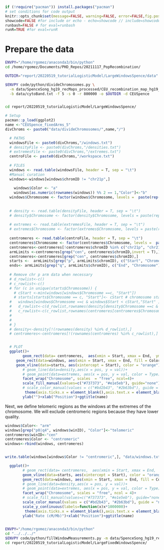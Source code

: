 <!-- # --- -->
<!-- # title: "Ordinal logistic model on large windows data" - chapter 1 -->
<!-- # author: "Ruth Gómez Graciani" -->
<!-- # output: -->
<!-- #   pdf_document: default -->
<!-- # header-includes: -->
<!-- #  \usepackage{float} -->
<!-- #  \floatplacement{figure}{H} -->
<!-- # --- -->

```r
if (!require("pacman")) install.packages("pacman")
# set conditions for code output
knitr::opts_chunk$set(message=FALSE, warning=FALSE, error=FALSE,fig.pos = "!H")
showcode=FALSE #for include or echo - echo=showcode // include=showcode
runbash=FALSE # for eval=runbash
runR=TRUE #for eval=runR
```


# Prepare the data

<!-- First, we obtain the density distribution, and local minima and maxima for the recombination map.  -->

<!-- Bash run to make standard windows -->

```bash
ENVPY="/home/rgomez/anaconda3/bin/python"
cd /home/rgomez/Documents/PHD_Repos/20211117_PopRecombination/

OUTDIR="report/20220519_tutorialLogisticModel/LargeWindowsSpence/data"

$ENVPY code/python/divideChromosomes.py \
  -m data/SpenceSong_hg19_recMaps_processed/CEU_recombination_map_hg19_allChr.bed  \
  -b data/cytoBand.txt -f 5 -s 0 -r 800000 -o $OUTDIR -d CEUSpence


cd report/20220519_tutorialLogisticModel/LargeWindowsSpence/
```

<!-- Windows visualization -->

```r
# Setup
pacman::p_load(ggplot2)
name <-"CEUSpence_fixedArms_5"
divChroms <- paste0("data/divideChromosomes/",name,"/")

  # PATHS
  windowsFile <- paste0(divChroms,"/windows.txt")
  # densityFile <- paste0(divChroms,"/densities.txt")
  # extremesFile <- paste0(divChroms,"/extremes.txt")
  centroFile <- paste0(divChroms,"/workspace.txt")
  
  # FILES
  windows <- read.table(windowsFile, header = T, sep = "\t")
  #Manual curation
  windows<-windows[windows$chromID != "chr21p",]
  
    windows$Color <- "a"
    windows[as.numeric(rownames(windows)) %% 2 == 1,"Color"]<-"b"
  windows$Chromosome <- factor(windows$Chromosome, levels =  paste(rep("chr", 23), as.character(c(c(1:22),"X")), sep = ""))
    
  
  # density <- read.table(densityFile, header = T, sep = "\t")
  # density$Chromosome <- factor(density$Chromosome, levels = paste(rep("chr", 23), as.character(c(c(1:22),"X")), sep = ""))
  
  # extremes <- read.table(extremesFile, header = T, sep = "\t")
  # extremes$Chromosome <- factor(extremes$Chromosome, levels = paste(rep("chr", 23), as.character(c(c(1:22),"X")), sep = ""))
  
  centromeres <- read.table(centroFile, header = T, sep = "\t")
  centromeres$Chromosome <- factor(centromeres$Chromosome, levels =  paste(rep("chr", 23), as.character(c(c(1:22),"X")), sep = ""))
  centromeres<-centromeres[!centromeres$chromID %in% c("chr21p", "chr21cen"),]
  armLimits <-centromeres[grep("cen", centromeres$chromID,invert = T),]
  centromeres<-centromeres[grep("cen", centromeres$chromID),]
  starts <-  armLimits[grep("p", armLimits$chromID), c("Start", "Chromosome")]
  ends<- armLimits[grep("q", armLimits$chromID), c("End", "Chromosome")]
  
  # Remove chr p arm data when necessary
  # d_rowlist<-c()
  # c_rowlist<-c()
  # for (c in unique(starts$Chromosome)) {
    # cStart <-min(windows[windows$Chromosome ==c, "Start"])
    # starts[starts$Chromosome == c, "Start"]<- cStart # chromosome start will be first minimum
  #   windows[windows$Chromosome ==c & windows$Start < cStart,"Start" ]<-cStart #window start may be affected
  #   d_rowlist<-c(d_rowlist,rownames(density[density$Chromosome ==c & density$pos < cStart,])) #some densities will disappear
  #   c_rowlist<-c(c_rowlist,rownames(centromeres[centromeres$Chromosome ==c & centromeres$Start < cStart,])) # if starts with centromere will disappear
  # 
  # 
  # }
  # density<-density[!(rownames(density) %in% d_rowlist),]
  # centromeres<-centromeres[!(rownames(centromeres) %in% c_rowlist),]


  # PLOT
  ggplot()+
        geom_rect(data= centromeres,  aes(xmin = Start, xmax = End,  ymin = 0, ymax = Inf), fill = "blue4", alpha = 0.5)+
     geom_rect(data=windows, aes(xmin = Start, xmax = End, fill = Color, ymin = 0, ymax = 1), alpha = 0.3)+
     geom_vline(data=starts, aes(xintercept = Start), color = "orange")+geom_vline(data=ends, aes(xintercept = End), color = "orange")+
        # geom_line(data=density,aes(x = pos, y = val))+
        # geom_point(data=extremes, aes(x = pos, y = val, color = Type))+
        facet_wrap("Chromosome", scales  = "free", ncol=4)+
        scale_fill_manual(values=c("#737373", "#e1e5eb"), guide="none")+
        # scale_color_manual(values = c("#bd2b43", "#2b63bd"), guide = "none")+
         theme(axis.ticks.x = element_blank(),axis.text.x = element_blank(),axis.text.y = element_blank(), axis.ticks=element_blank())+
        ylab("")+xlab("Position")+ggtitle(name)

```

\newpage

Next, we define telomeric regions as the windows at the extremes of the chromosome. We will exclude centromeric regions because they have lower quality.  

```r

windows$Color<- "arm"
windows[grep("p0|q4", windows$winID), "Color"]<-"telomeric"
centromeres$winID<-"cen"
centromeres$Color <- "centromeric"
windows<-rbind(windows, centromeres)


write.table(windows[windows$Color != "centromeric",], "data/windows.txt", quote = F, row.names = F, col.names = T, sep = "\t")

  ggplot()+
        # geom_rect(data= centromeres,  aes(xmin = Start, xmax = End,  ymin = 0, ymax = Inf), fill = "blue4", alpha = 0.5)+
        geom_vline(data=starts, aes(xintercept = Start), color = "orange")+geom_vline(data=ends, aes(xintercept = End), color = "orange")+
        geom_rect(data=windows, aes(xmin = Start, xmax = End, fill = Color, ymin = 0, ymax = 1), alpha = 0.3)+
        # geom_line(data=density,aes(x = pos, y = val))+
        # geom_point(data=extremes, aes(x = pos, y = val, color = Type))+
        facet_wrap("Chromosome", scales = "free", ncol = 4)+
        # scale_fill_manual(values=c("#737373", "#e1e5eb"), guide="none")+
        scale_color_manual(values = c("#bd2b43", "#2b63bd"), guide = "none")+
        scale_y_continuous(labels=function(x)x*1000000)+
         theme(axis.ticks.x = element_blank(),axis.text.x = element_blank(),axis.text.y = element_text(size = 5), legend.position = "top")+
        ylab("Rate (cM/Mb)")+xlab("Position")+ggtitle(name) 
  

```

<!-- Fill window information -->

```bash
ENVPY="/home/rgomez/anaconda3/bin/python"
cd "../../../"
$ENVPY code/python/fillWindowMeasurements.py -m data/SpenceSong_hg19_recMaps_processed/CEU_recombination_map_hg19_allChr.bed -w report/20220519_tutorialLogisticModel/LargeFixedWindowsSpence/data/windows.txt  -o report/20220519_tutorialLogisticModel/LargeFixedWindowsSpence/data/ -d "chromRegions"
cd report/20220519_tutorialLogisticModel/LargeFixedWindowsSpence/
```

